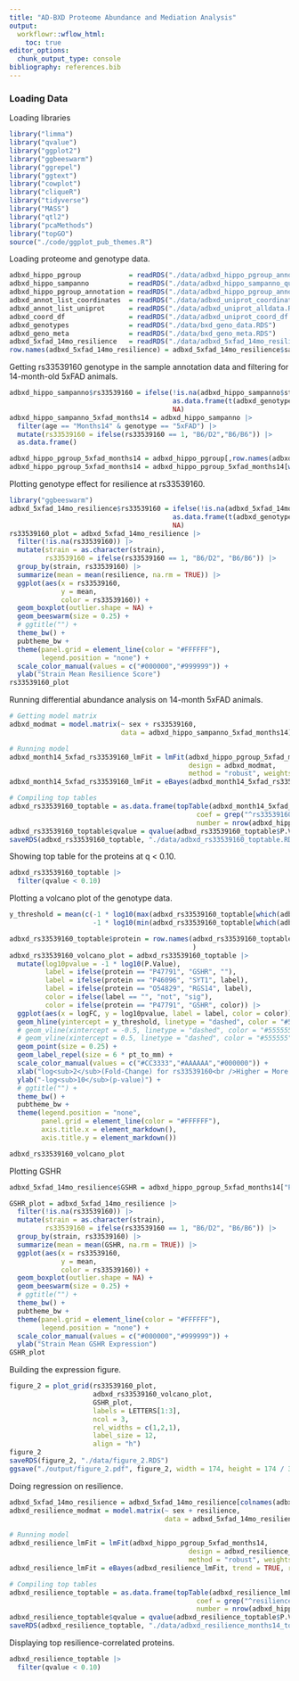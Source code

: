 ```yaml
---
title: "AD-BXD Proteome Abundance and Mediation Analysis"
output:
  workflowr::wflow_html:
    toc: true
editor_options:
  chunk_output_type: console
bibliography: references.bib
---
```


### Loading Data

Loading libraries

```r
library("limma")
library("qvalue")
library("ggplot2")
library("ggbeeswarm")
library("ggrepel")
library("ggtext")
library("cowplot")
library("cliqueR")
library("tidyverse")
library("MASS")
library("qtl2")
library("pcaMethods")
library("topGO")
source("./code/ggplot_pub_themes.R")
```

Loading proteome and genotype data.

```r
adbxd_hippo_pgroup            = readRDS("./data/adbxd_hippo_pgroup_annotated.RDS")
adbxd_hippo_sampanno          = readRDS("./data/adbxd_hippo_sampanno_quantnorm.RDS")
adbxd_hippo_pgroup_annotation = readRDS("./data/adbxd_hippo_pgroup_annotation.RDS")
adbxd_annot_list_coordinates  = readRDS("./data/adbxd_uniprot_coordinates.RDS")
adbxd_annot_list_uniprot      = readRDS("./data/adbxd_uniprot_alldata.RDS")
adbxd_coord_df                = readRDS("./data/adbxd_uniprot_coord_df.RDS")
adbxd_genotypes               = readRDS("./data/bxd_geno_data.RDS")
adbxd_geno_meta               = readRDS("./data/bxd_geno_meta.RDS")
adbxd_5xfad_14mo_resilience   = readRDS("./data/adbxd_5xfad_14mo_resilience.RDS")
row.names(adbxd_5xfad_14mo_resilience) = adbxd_5xfad_14mo_resilience$sample_id
```

Getting rs33539160 genotype in the sample annotation data and filtering for 14-month-old 5xFAD animals.

```r
adbxd_hippo_sampanno$rs33539160 = ifelse(!is.na(adbxd_hippo_sampanno$strain),
                                         as.data.frame(t(adbxd_genotypes))[adbxd_hippo_sampanno$strain,"rs33539160"],
                                         NA)
adbxd_hippo_sampanno_5xfad_months14 = adbxd_hippo_sampanno |>
  filter(age == "Months14" & genotype == "5xFAD") |>
  mutate(rs33539160 = ifelse(rs33539160 == 1, "B6/D2","B6/B6")) |>
  as.data.frame()

adbxd_hippo_pgroup_5xfad_months14 = adbxd_hippo_pgroup[,row.names(adbxd_hippo_sampanno_5xfad_months14)]
adbxd_hippo_pgroup_5xfad_months14 = adbxd_hippo_pgroup_5xfad_months14[which(rowSums(is.na(adbxd_hippo_pgroup_5xfad_months14)) < 0.2 * ncol(adbxd_hippo_pgroup_5xfad_months14)),]
```

Plotting genotype effect for resilience at rs33539160.

```r
library("ggbeeswarm")
adbxd_5xfad_14mo_resilience$rs33539160 = ifelse(!is.na(adbxd_5xfad_14mo_resilience$strain),
                                         as.data.frame(t(adbxd_genotypes))[adbxd_5xfad_14mo_resilience$strain,"rs33539160"],
                                         NA)
rs33539160_plot = adbxd_5xfad_14mo_resilience |>
  filter(!is.na(rs33539160)) |>
  mutate(strain = as.character(strain),
         rs33539160 = ifelse(rs33539160 == 1, "B6/D2", "B6/B6")) |>
  group_by(strain, rs33539160) |>
  summarize(mean = mean(resilience, na.rm = TRUE)) |>
  ggplot(aes(x = rs33539160, 
             y = mean, 
             color = rs33539160)) + 
  geom_boxplot(outlier.shape = NA) + 
  geom_beeswarm(size = 0.25) +
  # ggtitle("") +
  theme_bw() +
  pubtheme_bw + 
  theme(panel.grid = element_line(color = "#FFFFFF"),
        legend.position = "none") +
  scale_color_manual(values = c("#000000","#999999")) +
  ylab("Strain Mean Resilience Score")
rs33539160_plot
```

Running differential abundance analysis on 14-month 5xFAD animals.

```r
# Getting model matrix
adbxd_modmat = model.matrix(~ sex + rs33539160,
                            data = adbxd_hippo_sampanno_5xfad_months14)

# Running model
adbxd_month14_5xfad_rs33539160_lmFit = lmFit(adbxd_hippo_pgroup_5xfad_months14, 
                                             design = adbxd_modmat, 
                                             method = "robust", weights = NULL)
adbxd_month14_5xfad_rs33539160_lmFit = eBayes(adbxd_month14_5xfad_rs33539160_lmFit, trend = TRUE, robust = TRUE)

# Compiling top tables
adbxd_rs33539160_toptable = as.data.frame(topTable(adbxd_month14_5xfad_rs33539160_lmFit,
                                               coef = grep("^rs33539160", colnames(adbxd_modmat)), 
                                               number = nrow(adbxd_hippo_pgroup_5xfad_months14)))
adbxd_rs33539160_toptable$qvalue = qvalue(adbxd_rs33539160_toptable$P.Value)$qvalues
saveRDS(adbxd_rs33539160_toptable, "./data/adbxd_rs33539160_toptable.RDS")
```

Showing top table for the proteins at q < 0.10.

```r
adbxd_rs33539160_toptable |>
  filter(qvalue < 0.10)
```

Plotting a volcano plot of the genotype data.

```r
y_threshold = mean(c(-1 * log10(max(adbxd_rs33539160_toptable[which(adbxd_rs33539160_toptable$qvalue < 0.01),"P.Value"])),
                     -1 * log10(min(adbxd_rs33539160_toptable[which(adbxd_rs33539160_toptable$qvalue > 0.01),"P.Value"]))))

adbxd_rs33539160_toptable$protein = row.names(adbxd_rs33539160_toptable
                                              )
adbxd_rs33539160_volcano_plot = adbxd_rs33539160_toptable |>
  mutate(log10pvalue = -1 * log10(P.Value),
         label = ifelse(protein == "P47791", "GSHR", ""),
         label = ifelse(protein == "P46096", "SYT1", label),
         label = ifelse(protein == "O54829", "RGS14", label),
         color = ifelse(label == "", "not", "sig"),
         color = ifelse(protein == "P47791", "GSHR", color)) |>
  ggplot(aes(x = logFC, y = log10pvalue, label = label, color = color)) +
  geom_hline(yintercept = y_threshold, linetype = "dashed", color = "#555555") +
  # geom_vline(xintercept = -0.5, linetype = "dashed", color = "#555555") +
  # geom_vline(xintercept = 0.5, linetype = "dashed", color = "#555555") +
  geom_point(size = 0.25) +
  geom_label_repel(size = 6 * pt_to_mm) +
  scale_color_manual(values = c("#CC3333","#AAAAAA","#000000")) + 
  xlab("log<sub>2</sub>(Fold-Change) for rs33539160<br />Higher = More Expression in B6/D2 Genotype") +
  ylab("-log<sub>10</sub>(p-value)") +
  # ggtitle("") +
  theme_bw() +
  pubtheme_bw + 
  theme(legend.position = "none",
        panel.grid = element_line(color = "#FFFFFF"),
        axis.title.x = element_markdown(),
        axis.title.y = element_markdown())

adbxd_rs33539160_volcano_plot
```

Plotting GSHR

```r
adbxd_5xfad_14mo_resilience$GSHR = adbxd_hippo_pgroup_5xfad_months14["P47791",row.names(adbxd_5xfad_14mo_resilience)]

GSHR_plot = adbxd_5xfad_14mo_resilience |>
  filter(!is.na(rs33539160)) |>
  mutate(strain = as.character(strain),
         rs33539160 = ifelse(rs33539160 == 1, "B6/D2", "B6/B6")) |>
  group_by(strain, rs33539160) |>
  summarize(mean = mean(GSHR, na.rm = TRUE)) |>
  ggplot(aes(x = rs33539160, 
             y = mean, 
             color = rs33539160)) + 
  geom_boxplot(outlier.shape = NA) + 
  geom_beeswarm(size = 0.25) +
  # ggtitle("") +
  theme_bw() +
  pubtheme_bw +
  theme(panel.grid = element_line(color = "#FFFFFF"),
        legend.position = "none") +
  scale_color_manual(values = c("#000000","#999999")) +
  ylab("Strain Mean GSHR Expression")
GSHR_plot
```

Building the expression figure.

```r
figure_2 = plot_grid(rs33539160_plot, 
                     adbxd_rs33539160_volcano_plot,
                     GSHR_plot,
                     labels = LETTERS[1:3],
                     ncol = 3, 
                     rel_widths = c(1,2,1),
                     label_size = 12,
                     align = "h")
figure_2
saveRDS(figure_2, "./data/figure_2.RDS")
ggsave("./output/figure_2.pdf", figure_2, width = 174, height = 174 / 3, units = "mm")
```

Doing regression on resilience.

```r
adbxd_5xfad_14mo_resilience = adbxd_5xfad_14mo_resilience[colnames(adbxd_hippo_pgroup_5xfad_months14),]
adbxd_resilience_modmat = model.matrix(~ sex + resilience,
                                       data = adbxd_5xfad_14mo_resilience)

# Running model
adbxd_resilience_lmFit = lmFit(adbxd_hippo_pgroup_5xfad_months14, 
                                             design = adbxd_resilience_modmat, 
                                             method = "robust", weights = NULL)
adbxd_resilience_lmFit = eBayes(adbxd_resilience_lmFit, trend = TRUE, robust = TRUE)

# Compiling top tables
adbxd_resilience_toptable = as.data.frame(topTable(adbxd_resilience_lmFit,
                                               coef = grep("^resilience", colnames(adbxd_resilience_modmat)), 
                                               number = nrow(adbxd_hippo_pgroup_5xfad_months14)))
adbxd_resilience_toptable$qvalue = qvalue(adbxd_resilience_toptable$P.Value)$qvalues
saveRDS(adbxd_resilience_toptable, "./data/adbxd_resilience_months14_toptable.RDS")
```

Displaying top resilience-correlated proteins.

```r
adbxd_resilience_toptable |>
  filter(qvalue < 0.10)
```
